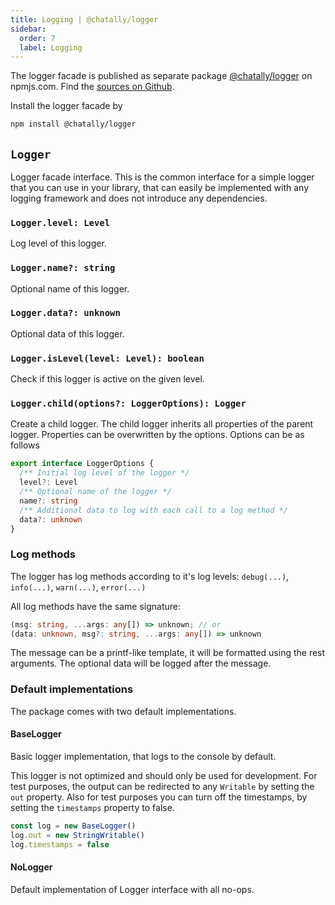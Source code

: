 ```yaml
---
title: Logging | @chatally/logger
sidebar:
  order: 7
  label: Logging
---
```



<ModuleLinks id="logger" />

The logger facade is published as separate package [@chatally/logger](https://www.npmjs.com/package/@chatally/logger) on npmjs.com. Find the [sources on Github](https://github.com/chatally/chatally/tree/main/packages/logger).

Install the logger facade by

```sh
npm install @chatally/logger
```

## `Logger`

Logger facade interface. This is the common interface for a simple logger that you can use in your library, that can easily be implemented with any logging framework and does not introduce any dependencies.

### `Logger.level: Level`

Log level of this logger.

### `Logger.name?: string`

Optional name of this logger.

### `Logger.data?: unknown`

Optional data of this logger.

### `Logger.isLevel(level: Level): boolean`

Check if this logger is active on the given level.

### `Logger.child(options?: LoggerOptions): Logger`

Create a child logger. The child logger inherits all properties of the parent logger. Properties can be overwritten by the options. Options can be as follows

```ts
export interface LoggerOptions {
  /** Initial log level of the logger */
  level?: Level
  /** Optional name of the logger */
  name?: string
  /** Additional data to log with each call to a log method */
  data?: unknown
}
```

### Log methods

The logger has log methods according to it's log levels:
`debug(...)`, `info(...)`, `warn(...)`, `error(...)`

All log methods have the same signature:

```ts
(msg: string, ...args: any[]) => unknown; // or
(data: unknown, msg?: string, ...args: any[]) => unknown
```

The message can be a printf-like template, it will be formatted using the rest arguments. The optional data will be logged after the message.

### Default implementations

The package comes with two default implementations.

#### BaseLogger

Basic logger implementation, that logs to the console by default.

This logger is not optimized and should only be used for development. For test purposes, the output can be redirected to any `Writable` by setting the `out` property. Also for test purposes you can turn off the timestamps, by setting the `timestamps` property to false.

```js
const log = new BaseLogger()
log.out = new StringWritable()
log.timestamps = false
```

#### NoLogger

Default implementation of Logger interface with all no-ops.
